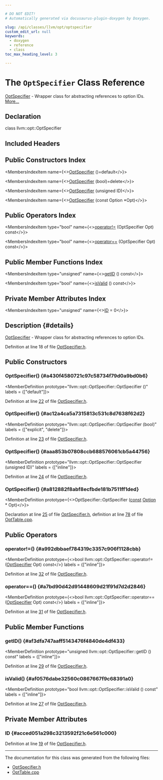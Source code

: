 ```yaml
---

# DO NOT EDIT!
# Automatically generated via docusaurus-plugin-doxygen by Doxygen.

slug: /api/classes/llvm/opt/optspecifier
custom_edit_url: null
keywords:
  - doxygen
  - reference
  - class
toc_max_heading_level: 3

---
```





# The `OptSpecifier` Class Reference

<DoxygenPage pluginConfig={pluginConfig}>

<a href="/docs/api/classes/llvm/opt/optspecifier">OptSpecifier</a> - Wrapper class for abstracting references to option IDs. <a href="#details">More...</a>

## Declaration

<CodeBlock>class llvm::opt::OptSpecifier</CodeBlock>

## Included Headers

<IncludesList>
<IncludesListItem
  filePath="llvm/Option/OptSpecifier.h"
  permalink="/docs/api/files/include/include/llvm/include/llvm/option/optspecifier-h"
  isLocal="true" />
</IncludesList>

## Public Constructors Index

<MembersIndex>

<MembersIndexItem
  name={<><a href="#a430f4580721c97c58734f79d0a9bd0b6">OptSpecifier</a> ()=default</>}>
</MembersIndexItem>

<MembersIndexItem
  name={<><a href="#ac12a4ca5a7315813c531c8d7638f62d2">OptSpecifier</a> (bool)=delete</>}>
</MembersIndexItem>

<MembersIndexItem
  name={<><a href="#aaa853b07808ccb688576061cb5a44756">OptSpecifier</a> (unsigned ID)</>}>
</MembersIndexItem>

<MembersIndexItem
  name={<><a href="#a812882f8abf8ecfbde181b7511ff1ded">OptSpecifier</a> (const Option &#42;Opt)</>}>
</MembersIndexItem>

</MembersIndex>

## Public Operators Index

<MembersIndex>

<MembersIndexItem
  type="bool"
  name={<><a href="#a992dbbaef784319c3357c906f1128cbb">operator!=</a> (OptSpecifier Opt) const</>}>
</MembersIndexItem>

<MembersIndexItem
  type="bool"
  name={<><a href="#a7bd90d42d91448609d21f91d7d2d2846">operator==</a> (OptSpecifier Opt) const</>}>
</MembersIndexItem>

</MembersIndex>

## Public Member Functions Index

<MembersIndex>

<MembersIndexItem
  type="unsigned"
  name={<><a href="#af3dfa747aaff5143476f4840de4df433">getID</a> () const</>}>
</MembersIndexItem>

<MembersIndexItem
  type="bool"
  name={<><a href="#af0576dabe32560c0867667f9c68391a0">isValid</a> () const</>}>
</MembersIndexItem>

</MembersIndex>

## Private Member Attributes Index

<MembersIndex>

<MembersIndexItem
  type="unsigned"
  name={<><a href="#acced051a298c3213592f21c6e561c000">ID</a> = 0</>}>
</MembersIndexItem>

</MembersIndex>

## Description {#details}

<a href="/docs/api/classes/llvm/opt/optspecifier">OptSpecifier</a> - Wrapper class for abstracting references to option IDs.

Definition at line 18 of file <a href="/docs/api/files/include/include/llvm/include/llvm/option/optspecifier-h">OptSpecifier.h</a>.

<SectionDefinition>

## Public Constructors

### OptSpecifier() {#a430f4580721c97c58734f79d0a9bd0b6}

<MemberDefinition
  prototype="llvm::opt::OptSpecifier::OptSpecifier ()"
  labels = {["default"]}>

Definition at line <a href="/docs/api/files/include/include/llvm/include/llvm/option/optspecifier-h/#l00022">22</a> of file <a href="/docs/api/files/include/include/llvm/include/llvm/option/optspecifier-h">OptSpecifier.h</a>.
</MemberDefinition>

### OptSpecifier() {#ac12a4ca5a7315813c531c8d7638f62d2}

<MemberDefinition
  prototype="llvm::opt::OptSpecifier::OptSpecifier (bool)"
  labels = {["explicit", "delete"]}>

Definition at line <a href="/docs/api/files/include/include/llvm/include/llvm/option/optspecifier-h/#l00023">23</a> of file <a href="/docs/api/files/include/include/llvm/include/llvm/option/optspecifier-h">OptSpecifier.h</a>.
</MemberDefinition>

### OptSpecifier() {#aaa853b07808ccb688576061cb5a44756}

<MemberDefinition
  prototype="llvm::opt::OptSpecifier::OptSpecifier (unsigned ID)"
  labels = {["inline"]}>

Definition at line <a href="/docs/api/files/include/include/llvm/include/llvm/option/optspecifier-h/#l00024">24</a> of file <a href="/docs/api/files/include/include/llvm/include/llvm/option/optspecifier-h">OptSpecifier.h</a>.
</MemberDefinition>

### OptSpecifier() {#a812882f8abf8ecfbde181b7511ff1ded}

<MemberDefinition
  prototype={<>OptSpecifier::OptSpecifier (<a href="/docs/api/files/lib/lib/target/lib/target/aarch64/aarch64promoteconstant-cpp/#a90f8350fecae261c25be85d38b451bff">const</a> <a href="/docs/api/classes/llvm/opt/option">Option</a> &#42; Opt)</>}>

Declaration at line <a href="/docs/api/files/include/include/llvm/include/llvm/option/optspecifier-h/#l00025">25</a> of file <a href="/docs/api/files/include/include/llvm/include/llvm/option/optspecifier-h">OptSpecifier.h</a>, definition at line <a href="/docs/api/files/lib/lib/option/opttable-cpp/#l00078">78</a> of file <a href="/docs/api/files/lib/lib/option/opttable-cpp">OptTable.cpp</a>.
</MemberDefinition>

</SectionDefinition>

<SectionDefinition>

## Public Operators

### operator!=() {#a992dbbaef784319c3357c906f1128cbb}

<MemberDefinition
  prototype={<>bool llvm::opt::OptSpecifier::operator!= (<a href="/docs/api/classes/llvm/opt/optspecifier">OptSpecifier</a> Opt) const</>}
  labels = {["inline"]}>

Definition at line <a href="/docs/api/files/include/include/llvm/include/llvm/option/optspecifier-h/#l00032">32</a> of file <a href="/docs/api/files/include/include/llvm/include/llvm/option/optspecifier-h">OptSpecifier.h</a>.
</MemberDefinition>

### operator==() {#a7bd90d42d91448609d21f91d7d2d2846}

<MemberDefinition
  prototype={<>bool llvm::opt::OptSpecifier::operator== (<a href="/docs/api/classes/llvm/opt/optspecifier">OptSpecifier</a> Opt) const</>}
  labels = {["inline"]}>

Definition at line <a href="/docs/api/files/include/include/llvm/include/llvm/option/optspecifier-h/#l00031">31</a> of file <a href="/docs/api/files/include/include/llvm/include/llvm/option/optspecifier-h">OptSpecifier.h</a>.
</MemberDefinition>

</SectionDefinition>

<SectionDefinition>

## Public Member Functions

### getID() {#af3dfa747aaff5143476f4840de4df433}

<MemberDefinition
  prototype="unsigned llvm::opt::OptSpecifier::getID () const"
  labels = {["inline"]}>

Definition at line <a href="/docs/api/files/include/include/llvm/include/llvm/option/optspecifier-h/#l00029">29</a> of file <a href="/docs/api/files/include/include/llvm/include/llvm/option/optspecifier-h">OptSpecifier.h</a>.
</MemberDefinition>

### isValid() {#af0576dabe32560c0867667f9c68391a0}

<MemberDefinition
  prototype="bool llvm::opt::OptSpecifier::isValid () const"
  labels = {["inline"]}>

Definition at line <a href="/docs/api/files/include/include/llvm/include/llvm/option/optspecifier-h/#l00027">27</a> of file <a href="/docs/api/files/include/include/llvm/include/llvm/option/optspecifier-h">OptSpecifier.h</a>.
</MemberDefinition>

</SectionDefinition>

<SectionDefinition>

## Private Member Attributes

### ID {#acced051a298c3213592f21c6e561c000}

<MemberDefinition
  prototype="unsigned llvm::opt::OptSpecifier::ID = 0">

Definition at line <a href="/docs/api/files/include/include/llvm/include/llvm/option/optspecifier-h/#l00019">19</a> of file <a href="/docs/api/files/include/include/llvm/include/llvm/option/optspecifier-h">OptSpecifier.h</a>.
</MemberDefinition>

</SectionDefinition>

<hr/>

The documentation for this class was generated from the following files:

<ul>
<li><a href="/docs/api/files/include/include/llvm/include/llvm/option/optspecifier-h">OptSpecifier.h</a></li>
<li><a href="/docs/api/files/lib/lib/option/opttable-cpp">OptTable.cpp</a></li>
</ul>

</DoxygenPage>

